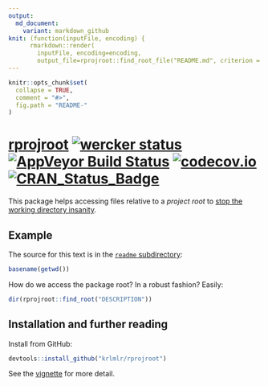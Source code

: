 ```yaml
---
output:
  md_document:
    variant: markdown_github
knit: (function(inputFile, encoding) {
      rmarkdown::render(
        inputFile, encoding=encoding,
        output_file=rprojroot::find_root_file("README.md", criterion = "DESCRIPTION")) })
---
```


<!-- README.md is generated from README.Rmd. Please edit that file -->

```r
knitr::opts_chunk$set(
  collapse = TRUE,
  comment = "#>",
  fig.path = "README-"
)
```

[rprojroot](https://krlmlr.github.io/rprojroot) [![wercker status](https://app.wercker.com/status/c4dfa136cd78514514e259cc388e880c/s/master "wercker status")](https://app.wercker.com/project/bykey/c4dfa136cd78514514e259cc388e880c) [![AppVeyor Build Status](https://ci.appveyor.com/api/projects/status/github/krlmlr/rprojroot?branch=master)](https://ci.appveyor.com/project/krlmlr/rprojroot) [![codecov.io](https://codecov.io/github/krlmlr/rprojroot/coverage.svg?branch=master)](https://codecov.io/github/krlmlr/rprojroot?branch=master) [![CRAN_Status_Badge](http://www.r-pkg.org/badges/version/rprojroot)](https://cran.r-project.org/package=rprojroot)
=================================================================================================================================================================================================================================================================================================================================================

This package helps accessing files relative to a *project root* to [stop the working directory insanity](https://gist.github.com/jennybc/362f52446fe1ebc4c49f).

## Example

The source for this text is in the [`readme` subdirectory](https://github.com/krlmlr/rprojroot/tree/master/readme):

```r
basename(getwd())
```

How do we access the package root? In a robust fashion? Easily:

```r
dir(rprojroot::find_root("DESCRIPTION"))
```


## Installation and further reading

Install from GitHub:

``` r
devtools::install_github("krlmlr/rprojroot")
```

See the [vignette](http://krlmlr.github.io/rprojroot/vignettes/rprojroot.html) for more detail.

